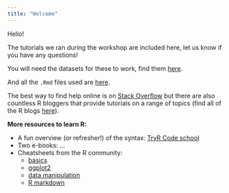 ```yaml
---
title: "Welcome"
---
```

<link rel="shortcut icon" href="favicon.ico"/>
<script>
   $(document).ready(function() {
     $head = $('#header');
     $head.prepend('<img src=\"spc-logo.png\" style=\"float: right;width: 150px;\"/>')
   });
</script>

Hello! 

The tutorials we ran during the workshop are included here, let us know if you have any questions!

You will need the datasets for these to work, find them [here](https://github.com/spc-ofp/r-error-cheatsheet/tree/master/data).

And all the `.Rmd` files used are [here](https://github.com/spc-ofp/r-error-cheatsheet). 

The best way to find help online is on [Stack Overflow](https://stackoverflow.com/questions/tagged/r) but there are also countless R bloggers that provide tutorials on a range of topics (find all of the R blogs [here](https://www.r-bloggers.com/)). 


**More resources to learn R:**

- A fun overview (or refresher!) of the syntax: [TryR Code school](tryr.codeschool.com/)
- Two e-books: ... 
- Cheatsheets from the R community: 
    * [basics](https://cran.r-project.org/doc/contrib/Short-refcard.pdf)
    * [ggplot2](https://github.com/rstudio/cheatsheets/raw/master/data-visualization-2.1.pdf)
    * [data manipulation](https://sites.ualberta.ca/~ahamann/teaching/renr690/R_Cheat_Data.pdf)
    * [R markdown](https://github.com/rstudio/cheatsheets/raw/master/rmarkdown-2.0.pdf)
